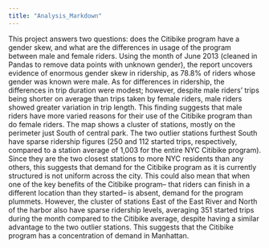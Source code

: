 ```yaml
---
title: "Analysis_Markdown"
---
```


This project answers two questions: does the Citibike program have a gender skew, and what are the differences in usage of the program between male and female riders. Using the month of June 2013 (cleaned in Pandas to remove data points with unknown gender), the report uncovers evidence of enormous gender skew in ridership, as 78.8% of riders whose gender was known were male. As for differences in ridership, the differences in trip duration were modest; however, despite male riders’ trips being shorter on average than trips taken by female riders, male riders showed greater variation in trip length. This finding suggests that male riders have more varied reasons for their use of the Citibike program than do female riders.
	The map shows a cluster of stations, mostly on the perimeter just South of central park. The two outlier stations furthest South have sparse ridership figures (250 and 112 started trips, respectively, compared to a station average of 1,003 for the entire NYC Citibike program). Since they are the two closest stations to more NYC residents than any others, this suggests that demand for the Citibike program as it is currently structured is not uniform across the city. This could also mean that when one of the key benefits of the Citibike program– that riders can finish in a different location than they started– is absent, demand for the program plummets. However, the cluster of stations East of the East River and North of the harbor also have sparse ridership levels, averaging 351 started trips during the month compared to the Citibike average, despite having a similar advantage to the two outlier stations. This suggests that the Citibike program has a concentration of demand in Manhattan.